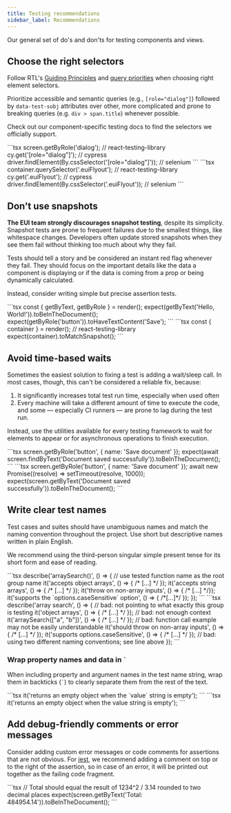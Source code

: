 ```yaml
---
title: Testing recommendations
sidebar_label: Recommendations
---
```


<div style={{ fontSize: '22px' }}>
  Our general set of do's and don'ts for testing components and views.
</div>

## Choose the right selectors

Follow RTL's [Guiding Principles](https://testing-library.com/docs/guiding-principles/)
and [query priorities](https://testing-library.com/docs/queries/about/#priority) when choosing right element selectors.

Prioritize accessible and semantic queries (e.g., `[role="dialog"]`) followed by `data-test-subj` attributes over
other, more complicated and prone to breaking queries (e.g. `div > span.title`) whenever possible.

Check out our component-specific testing docs to find the selectors we officially support.

<GuideRule type="do" panelPadding="none" text="Use accessible and semantic queries.">
  ```tsx
  screen.getByRole('dialog'); // react-testing-library
  cy.get('[role="dialog"]'); // cypress
  driver.findElement(By.cssSelector('[role="dialog"]')); // selenium
  ```
</GuideRule>

<GuideRule type="dont" panelPadding="none" text="Query by internal EUI selectors, especially when better selectors are available.">
  ```tsx
  container.querySelector('.euiFlyout'); // react-testing-library
  cy.get('.euiFlyout'); // cypress
  driver.findElement(By.cssSelector('.euiFlyout')); // selenium
  ```
</GuideRule>

## Don't use snapshots

**The EUI team strongly discourages snapshot testing**, despite its simplicity.
Snapshot tests are prone to frequent failures due to the smallest things, like whitespace changes.
Developers often update stored snapshots when they see them fail without thinking too much about why they fail.

Tests should tell a story and be considered an instant red flag whenever they fail.
They should focus on the important details like the data a component is displaying
or if the data is coming from a prop or being dynamically calculated.

Instead, consider writing simple but precise assertion tests.

<GuideRule type="do" panelPadding="none" text="Query and assert on elements you actually want to test">
  ```tsx
  const { getByText, getByRole } = render(<MyComponent />);
  expect(getByText('Hello, World!')).toBeInTheDocument();
  expect(getByRole('button')).toHaveTextContent('Save');
  ```
</GuideRule>

<GuideRule type="dont" panelPadding="none" text="Snapshot whole components">
  ```tsx
  const { container } = render(<MyComponent />); // react-testing-library
  expect(container).toMatchSnapshot();
  ```
</GuideRule>

## Avoid time-based waits

Sometimes the easiest solution to fixing a test is adding a wait/sleep call. In most cases, though,
this can't be considered a reliable fix, because:

1. It significantly increases total test run time, especially when used often
2. Every machine will take a different amount of time to execute the code, and some &mdash; especially CI runners
&mdash; are prone to lag during the test run.

Instead, use the utilities available for every testing framework to wait for elements to appear
or for asynchronous operations to finish execution.

<GuideRule type="do" panelPadding="none" text="Programmatically await changes to occur">
  ```tsx
  screen.getByRole('button', { name: 'Save document' });
  expect(await screen.findByText('Document saved successfully')).toBeInTheDocument();
  ```
</GuideRule>

<GuideRule type="dont" panelPadding="none" text="Add timeouts and other static waits">
  ```tsx
  screen.getByRole('button', { name: 'Save document' });
  await new Promise((resolve) => setTimeout(resolve, 1000));
  expect(screen.getByText('Document saved successfully')).toBeInTheDocument();
  ```
</GuideRule>

## Write clear test names

Test cases and suites should have unambiguous names and match the naming convention throughout the project.
Use short but descriptive names written in plain English.

We recommend using the third-person singular simple present tense for its short form and ease of reading.

<GuideRule type="do" panelPadding="none" text="Use clear and consistent names and test grouping">
  ```tsx
  describe('arraySearch()', () => { // use tested function name as the root group name
    it('accepts object arrays', () => { /* [...] */ });
    it('accepts string arrays', () => { /* [...] */ });
    it('throw on non-array inputs', () => { /* [...] */});
    it('supports the `options.caseSensitive` option', () => { /*[...]*/ });
  });
  ```
</GuideRule>

<GuideRule type="dont" panelPadding="none" text="Use inconsistent or unclear naming">
  ```tsx
  describe('array search', () => { // bad: not pointing to what exactly this group is testing
    it('object arrays', () => { /* [...] */ }); // bad: not enough context
    it('arraySearch(["a", "b"])', () => { /* [...] */ }); // bad: function call example may not be easily understandable
    it('should throw on non-array inputs', () => { /* [...] */ });
    it('supports options.caseSensitive', () => { /* [...] */ }); // bad: using two different naming conventions; see line above
  });
  ```
</GuideRule>

### Wrap property names and data in  `` ` ``

When including property and argument names in the test name string, wrap them in backticks (`` ` ``) to clearly
separate them from the rest of the text.

<GuideRule type="do" panelPadding="none" text="Wrap property names in backticks">
  ```tsx
  it('returns an empty object when the `value` string is empty');
  ```
</GuideRule>

<GuideRule type="dont" panelPadding="none" text="Have no separation between property names and the rest of the text">
  ```tsx
  it('returns an empty object when the value string is empty');
  ```
</GuideRule>

## Add debug-friendly comments or error messages

Consider adding custom error messages or code comments for assertions that are not obvious.
For [jest](https://jestjs.io/), we recommend adding a comment on top or to the right of the assertion,
so in case of an error, it will be printed out together as the failing code fragment.

<GuideRule type="do" panelPadding="none" text="Explain the source of the asserted value in code">
  ```tsx
  // Total should equal the result of 1234^2 / 3.14 rounded to two decimal places
  expect(screen.getByText('Total: 484954.14')).toBeInTheDocument();
  ```
</GuideRule>
